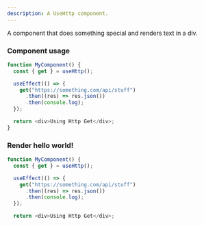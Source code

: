 ```yaml
---
description: A UseHttp component.
---
```



A component that does something special and renders text in a div.

### Component usage

```js
function MyComponent() {
  const { get } = useHttp();

  useEffect(() => {
    get("https://something.com/api/stuff")
      .then((res) => res.json())
      .then(console.log);
  });

  return <div>Using Http Get</div>;
}
```

### Render hello world!

```js live
function MyComponent() {
  const { get } = useHttp();

  useEffect(() => {
    get("https://something.com/api/stuff")
      .then((res) => res.json())
      .then(console.log);
  });

  return <div>Using Http Get</div>;
```

